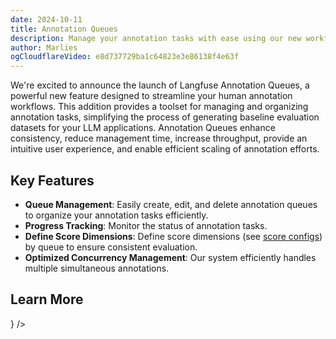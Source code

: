 ```yaml
---
date: 2024-10-11
title: Annotation Queues
description: Manage your annotation tasks with ease using our new workflow tooling. Create queues, add traces to them, and get a simple UI to review and label LLM application traces in Langfuse.
author: Marlies
ogCloudflareVideo: e8d737729ba1c64823e3e86138f4e63f
---
```



<ChangelogHeader />

We're excited to announce the launch of Langfuse Annotation Queues, a powerful new feature designed to streamline your human annotation workflows. This addition provides a toolset for managing and organizing annotation tasks, simplifying the process of generating baseline evaluation datasets for your LLM applications. Annotation Queues enhance consistency, reduce management time, increase throughput, provide an intuitive user experience, and enable efficient scaling of annotation efforts.

## Key Features

- **Queue Management**: Easily create, edit, and delete annotation queues to organize your annotation tasks efficiently.
- **Progress Tracking**: Monitor the status of annotation tasks.
- **Define Score Dimensions**: Define score dimensions (see [score configs](/docs/scores/annotation)) by queue to ensure consistent evaluation.
- **Optimized Concurrency Management**: Our system efficiently handles multiple simultaneous annotations.

## Learn More


<Cards num={2}>
  <Card title="Documentation" href="/docs/scores/annotation" icon={<Book />} />
</Cards>
